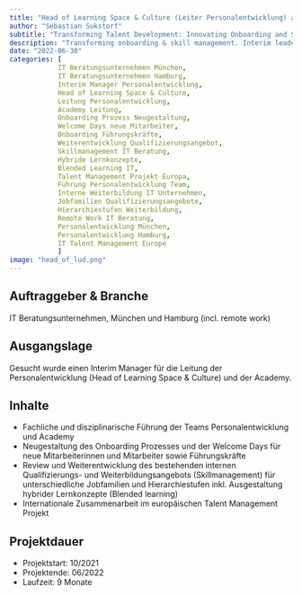 ```yaml
---
title: "Head of Learning Space & Culture (Leiter Personalentwicklung) als Interim Manager"
author: "Sebastian Sukstorf"
subtitle: "Transforming Talent Development: Innovating Onboarding and Skill Management as Interim Head of Learning Space & Culture"
description: "Transforming onboarding & skill management. Interim leader shaping learning culture & programs."
date: "2022-06-30"
categories: [
            IT Beratungsunternehmen München,
            IT Beratungsunternehmen Hamburg,
            Interim Manager Personalentwicklung,
            Head of Learning Space & Culture,
            Leitung Personalentwicklung,
            Academy Leitung,
            Onboarding Prozess Neugestaltung,
            Welcome Days neue Mitarbeiter,
            Onboarding Führungskräfte,
            Weiterentwicklung Qualifizierungsangebot,
            Skillmanagement IT Beratung,
            Hybride Lernkonzepte,
            Blended Learning IT,
            Talent Management Projekt Europa,
            Führung Personalentwicklung Team,
            Interne Weiterbildung IT Unternehmen,
            Jobfamilien Qualifizierungsangebote,
            Hierarchiestufen Weiterbildung,
            Remote Work IT Beratung,
            Personalentwicklung München,
            Personalentwicklung Hamburg,
            IT Talent Management Europe
            ]
image: "head_of_lud.png"
---
```


## Auftraggeber & Branche

IT Beratungsunternehmen, München und Hamburg (incl. remote work)

## Ausgangslage

Gesucht wurde einen Interim Manager für die Leitung der Personalentwicklung (Head of Learning Space & Culture) und der Academy.

## Inhalte

- Fachliche und disziplinarische Führung der Teams Personalentwicklung und Academy
- Neugestaltung des Onboarding Prozesses und der Welcome Days für neue Mitarbeiterinnen und Mitarbeiter sowie Führungskräfte
- Review und Weiterentwicklung des bestehenden internen Qualifizierungs- und Weiterbildungsangebots (Skillmanagement) für unterschiedliche Jobfamilien und Hierarchiestufen inkl. Ausgestaltung hybrider Lernkonzepte (Blended learning)
- Internationale Zusammenarbeit im europäischen Talent Management Projekt

## Projektdauer

- Projektstart: 10/2021
- Projektende: 06/2022
- Laufzeit: 9 Monate